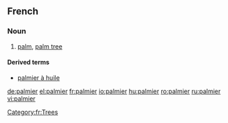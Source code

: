 ==French==

===Noun===
{{fr-noun|m}}

# [[palm]], [[palm tree]]

====Derived terms====
*[[palmier à huile]]

[[Category:fr:Trees]]

[[de:palmier]]
[[el:palmier]]
[[fr:palmier]]
[[io:palmier]]
[[hu:palmier]]
[[ro:palmier]]
[[ru:palmier]]
[[vi:palmier]]